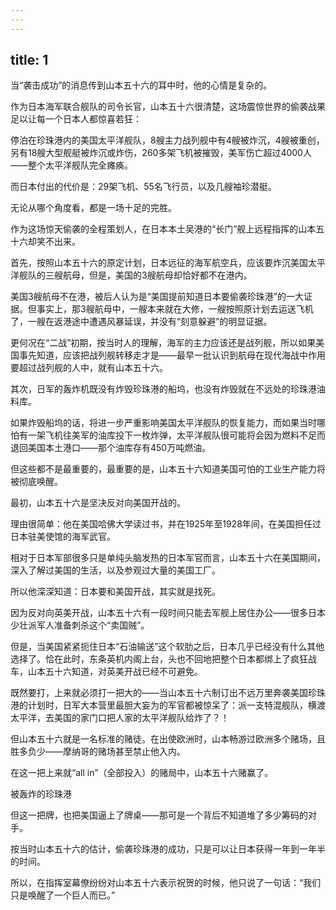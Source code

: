 ```yaml
---
---
---
```

title: 1
---



当“袭击成功”的消息传到山本五十六的耳中时，他的心情是复杂的。

作为日本海军联合舰队的司令长官，山本五十六很清楚，这场震惊世界的偷袭战果足以让每一个日本人都惊喜若狂：

停泊在珍珠港内的美国太平洋舰队，8艘主力战列舰中有4艘被炸沉，4艘被重创，另有18艘大型舰艇被炸沉或炸伤，260多架飞机被摧毁，美军伤亡超过4000人——整个太平洋舰队完全瘫痪。

而日本付出的代价是：29架飞机、55名飞行员，以及几艘袖珍潜艇。

无论从哪个角度看，都是一场十足的完胜。

作为这场惊天偷袭的全程策划人，在日本本土吴港的“长门”舰上远程指挥的山本五十六却笑不出来。

首先，按照山本五十六的原定计划，日本远征的海军航空兵，应该要炸沉美国太平洋舰队的三艘航母，但是，美国的3艘航母却恰好都不在港内。

美国3艘航母不在港，被后人认为是“美国提前知道日本要偷袭珍珠港”的一大证据。但事实上，那3艘航母中，一艘本来就在大修，一艘按照原计划去运送飞机了，一艘在返港途中遭遇风暴延误，并没有“刻意躲避”的明显证据。

更何况在“二战”初期，按当时人的理解，海军的主力应该还是战列舰，所以如果美国事先知道，应该把战列舰转移走才是——最早一批认识到航母在现代海战中作用要超过战列舰的人中，就有山本五十六。

其次，日军的轰炸机既没有炸毁珍珠港的船坞，也没有炸毁就在不远处的珍珠港油料库。

如果炸毁船坞的话，将进一步严重影响美国太平洋舰队的恢复能力，而如果当时哪怕有一架飞机往美军的油库投下一枚炸弹，太平洋舰队很可能将会因为燃料不足而退回美国本土港口——那个油库存有450万吨燃油。

但这些都不是最重要的，最重要的是，山本五十六知道美国可怕的工业生产能力将被彻底唤醒。

最初，山本五十六是坚决反对向美国开战的。

理由很简单：他在美国哈佛大学读过书，并在1925年至1928年间，在美国担任过日本驻美使馆的海军武官。

相对于日本军部很多只是单纯头脑发热的日本军官而言，山本五十六在美国期间，深入了解过美国的生活，以及参观过大量的美国工厂。

所以他深深知道：日本要和美国开战，其实就是找死。

因为反对向英美开战，山本五十六有一段时间只能去军舰上居住办公——很多日本少壮派军人准备刺杀这个“卖国贼”。

但是，当美国紧紧扼住日本“石油输送”这个软肋之后，日本几乎已经没有什么其他选择了。恰在此时，东条英机内阁上台，头也不回地把整个日本都绑上了疯狂战车，山本五十六知道，对英美开战已经不可避免。

既然要打，上来就必须打一把大的——当山本五十六制订出不远万里奔袭美国珍珠港的计划时，日军大本营里最胆大妄为的军官都被惊呆了：派一支特混舰队，横渡太平洋，去美国的家门口把人家的太平洋舰队给炸了？！

但山本五十六就是一名标准的赌徒。在出使欧洲时，山本畅游过欧洲多个赌场，且胜多负少——摩纳哥的赌场甚至禁止他入内。

在这一把上来就“all in”（全部投入）的赌局中，山本五十六赌赢了。

被轰炸的珍珠港



但这一把牌，也把美国逼上了牌桌——那可是一个背后不知道堆了多少筹码的对手。

按当时山本五十六的估计，偷袭珍珠港的成功，只是可以让日本获得一年到一年半的时间。

所以，在指挥室幕僚纷纷对山本五十六表示祝贺的时候，他只说了一句话：“我们只是唤醒了一个巨人而已。”